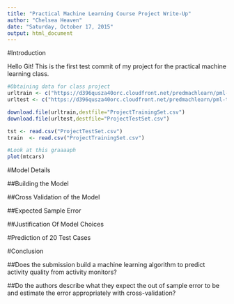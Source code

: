 ```yaml
---
title: "Practical Machine Learning Course Project Write-Up"
author: "Chelsea Heaven"
date: "Saturday, October 17, 2015"
output: html_document
---
```


#Introduction

Hello Git! This is the first test commit of my project for the practical machine learning  class.


```r
#Obtaining data for class project
urltrain <- c("https://d396qusza40orc.cloudfront.net/predmachlearn/pml-training.csv")
urltest <- c("https://d396qusza40orc.cloudfront.net/predmachlearn/pml-testing.csv")

download.file(urltrain,destfile="ProjectTrainingSet.csv")
download.file(urltest,destfile="ProjectTestSet.csv")

tst <- read.csv("ProjectTestSet.csv")
train  <- read.csv("ProjectTrainingSet.csv")

```

```r

#Look at this graaaaph
plot(mtcars)

```



#Model Details

##Building the Model

##Cross Validation of the Model

##Expected Sample Error

##Justification Of Model Choices

#Prediction of 20 Test Cases

#Conclusion

##Does the submission build a machine learning algorithm to predict activity quality from activity monitors?

##Do the authors describe what they expect the out of sample error to be and estimate the error appropriately with cross-validation?

